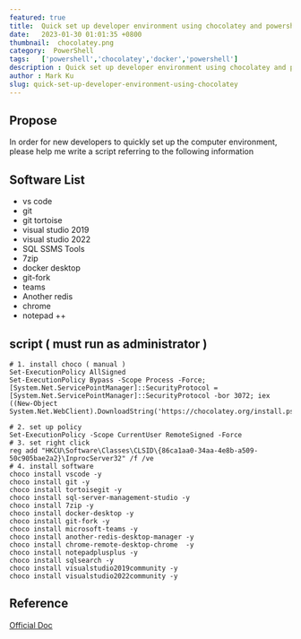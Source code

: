 ```yaml
---
featured: true
title:  Quick set up developer environment using chocolatey and powershell
date:   2023-01-30 01:01:35 +0800
thumbnail:  chocolatey.png
category:  PowerShell
tags:   ['powershell','chocolatey','docker','powershell']
description : Quick set up developer environment using chocolatey and powershell
author : Mark Ku
slug: quick-set-up-developer-environment-using-chocolatey
---
```


## Propose 
In order for new developers to quickly set up the computer environment, please help me write a script referring to the following information

## Software List
* vs code 
* git 
* git tortoise
* visual studio 2019
* visual studio 2022
* SQL SSMS Tools
* 7zip 
* docker desktop
* git-fork
* teams 
* Another redis 
* chrome 
* notepad ++

## script ( must run as administrator )
```
# 1. install choco ( manual )
Set-ExecutionPolicy AllSigned
Set-ExecutionPolicy Bypass -Scope Process -Force; [System.Net.ServicePointManager]::SecurityProtocol = [System.Net.ServicePointManager]::SecurityProtocol -bor 3072; iex ((New-Object System.Net.WebClient).DownloadString('https://chocolatey.org/install.ps1'))

# 2. set up policy 
Set-ExecutionPolicy -Scope CurrentUser RemoteSigned -Force
# 3. set right click 
reg add "HKCU\Software\Classes\CLSID\{86ca1aa0-34aa-4e8b-a509-50c905bae2a2}\InprocServer32" /f /ve
# 4. install software 
choco install vscode -y
choco install git -y
choco install tortoisegit -y
choco install sql-server-management-studio -y
choco install 7zip -y
choco install docker-desktop -y
choco install git-fork -y
choco install microsoft-teams -y
choco install another-redis-desktop-manager -y
choco install chrome-remote-desktop-chrome  -y
choco install notepadplusplus -y
choco install sqlsearch -y
choco install visualstudio2019community -y
choco install visualstudio2022community -y

```
## Reference
[Official Doc](https://docs.chocolatey.org/en-us/choco/setup)
